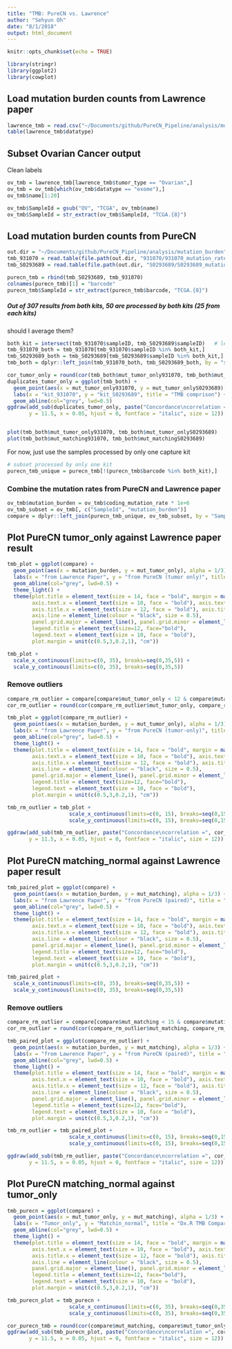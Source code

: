 ```yaml
---
title: "TMB: PureCN vs. Lawrence"
author: "Sehyun Oh"
date: "8/1/2018"
output: html_document
---
```


```r
knitr::opts_chunk$set(echo = TRUE)
```

```r
library(stringr)
library(ggplot2)
library(cowplot)
```

## Load mutation burden counts from Lawrence paper
```r
lawrence_tmb = read.csv("~/Documents/github/PureCN_Pipeline/analysis/mutation_burden/nature12213-s2 - Table S2.csv")
table(lawrence_tmb$datatype)
```

## Subset Ovarian Cancer output
Clean labels
```r
ov_tmb = lawrence_tmb[lawrence_tmb$tumor_type == "Ovarian",]
ov_tmb = ov_tmb[which(ov_tmb$datatype == "exome"),]
ov_tmb$name[1:20]

ov_tmb$SampleId = gsub("OV", "TCGA", ov_tmb$name)
ov_tmb$SampleId = str_extract(ov_tmb$SampleId, "TCGA.{8}")
```

## Load mutation burden counts from PureCN
```r
out.dir = "~/Documents/github/PureCN_Pipeline/analysis/mutation_burden"
tmb_931070 = read.table(file.path(out.dir, "931070/931070_mutation_rate"))
tmb_S0293689 = read.table(file.path(out.dir, "S0293689/S0293689_mutation_rate"))

purecn_tmb = rbind(tmb_S0293689, tmb_931070)
colnames(purecn_tmb)[1] = "barcode"
purecn_tmb$SampleId = str_extract(purecn_tmb$barcode, "TCGA.{8}")
```

##### Out of 307 results from both kits, 50 are processed by both kits (25 from each kits)
should I average them?
```r
both_kit = intersect(tmb_931070$sampleID, tmb_S0293689$sampleID)   # length(both_kit) = 25
tmb_931070_both = tmb_931070[tmb_931070$sampleID %in% both_kit,]
tmb_S0293689_both = tmb_S0293689[tmb_S0293689$sampleID %in% both_kit,]
tmb_both = dplyr::left_join(tmb_931070_both, tmb_S0293689_both, by = "sampleID", suffix = c("931070", "S0293689"))

cor_tumor_only = round(cor(tmb_both$mut_tumor_only931070, tmb_both$mut_tumor_onlyS0293689, use = "complete.obs"), 2)
duplicates_tumor_only = ggplot(tmb_both) +
  geom_point(aes(x = mut_tumor_only931070, y = mut_tumor_onlyS0293689), alpha = 1/3) + 
  labs(x = "kit_931070", y = "kit_S0293689", title = "TMB comprison") +
  geom_abline(col="grey", lwd=0.5)
ggdraw(add_sub(duplicates_tumor_only, paste("Concordance\ncorrelation =", cor_tumor_only), vpadding=grid::unit(0, "lines"),
       y = 11.5, x = 0.05, hjust = 0, fontface = "italic", size = 12))


plot(tmb_both$mut_tumor_only931070, tmb_both$mut_tumor_onlyS0293689)
plot(tmb_both$mut_matching931070, tmb_both$mut_matchingS0293689)
```

For now, just use the samples processed by only one capture kit
```r
# subset processed by only one kit
purecn_tmb_unique = purecn_tmb[!(purecn_tmb$barcode %in% both_kit),]
```

### Combine the mutation rates from PureCN and Lawrence paper
```r
ov_tmb$mutation_burden = ov_tmb$coding_mutation_rate * 1e+6 
ov_tmb_subset = ov_tmb[, c("SampleId", "mutation_burden")]
compare = dplyr::left_join(purecn_tmb_unique, ov_tmb_subset, by = "SampleId")
```

## Plot PureCN tumor_only against Lawrence paper result
```r
tmb_plot = ggplot(compare) +
  geom_point(aes(x = mutation_burden, y = mut_tumor_only), alpha = 1/3) + 
  labs(x = "from Lawrence Paper", y = "from PureCN (tumor only)", title = "TMB Comparison") +
  geom_abline(col="grey", lwd=0.5) + 
  theme_light() +
  theme(plot.title = element_text(size = 14, face = "bold", margin = margin(10, 0, 10, 0)),
        axis.text.x = element_text(size = 10, face = "bold"), axis.text.y = element_text(size = 10, face = "bold"), 
        axis.title.x = element_text(size = 12, face = "bold"), axis.title.y = element_text(size = 12, face = "bold"),
        axis.line = element_line(colour = "black", size = 0.5),
        panel.grid.major = element_line(), panel.grid.minor = element_line(),
        legend.title = element_text(size=12, face="bold"),
        legend.text = element_text(size = 10, face = "bold"),
        plot.margin = unit(c(0.5,3,0.2,1), "cm"))
```

```r
tmb_plot + 
  scale_x_continuous(limits=c(0, 35), breaks=seq(0,35,5)) +
  scale_y_continuous(limits=c(0, 35), breaks=seq(0,35,5)) 
```

### Remove outliers
```r
compare_rm_outlier = compare[compare$mut_tumor_only < 12 & compare$mutation_burden < 12,]
cor_rm_outlier = round(cor(compare_rm_outlier$mut_tumor_only, compare_rm_outlier$mutation_burden, use = "complete.obs"), 2)
```

```r
tmb_plot = ggplot(compare_rm_outlier) +
  geom_point(aes(x = mutation_burden, y = mut_tumor_only), alpha = 1/3) + 
  labs(x = "from Lawrence Paper", y = "from PureCN (tumor-only)", title = "TMB Comparison") +
  geom_abline(col="grey", lwd=0.5) + 
  theme_light() +
  theme(plot.title = element_text(size = 14, face = "bold", margin = margin(10, 0, 10, 0)),
        axis.text.x = element_text(size = 10, face = "bold"), axis.text.y = element_text(size = 10, face = "bold"), 
        axis.title.x = element_text(size = 12, face = "bold"), axis.title.y = element_text(size = 12, face = "bold"),
        axis.line = element_line(colour = "black", size = 0.5),
        panel.grid.major = element_line(), panel.grid.minor = element_line(),
        legend.title = element_text(size=12, face="bold"),
        legend.text = element_text(size = 10, face = "bold"),
        plot.margin = unit(c(0.5,3,0.2,1), "cm"))
```

```r
tmb_rm_outlier = tmb_plot + 
                    scale_x_continuous(limits=c(0, 15), breaks=seq(0,15,3)) +
                    scale_y_continuous(limits=c(0, 15), breaks=seq(0,15,3)) 

ggdraw(add_sub(tmb_rm_outlier, paste("Concordance\ncorrelation =", cor_rm_outlier), vpadding=grid::unit(0, "lines"),
       y = 11.5, x = 0.05, hjust = 0, fontface = "italic", size = 12))
```


## Plot PureCN matching_normal against Lawrence paper result
```r
tmb_paired_plot = ggplot(compare) +
  geom_point(aes(x = mutation_burden, y = mut_matching), alpha = 1/3) + 
  labs(x = "from Lawrence Paper", y = "from PureCN (paired)", title = "TMB Comparison") +
  geom_abline(col="grey", lwd=0.5) + 
  theme_light() +
  theme(plot.title = element_text(size = 14, face = "bold", margin = margin(10, 0, 10, 0)),
        axis.text.x = element_text(size = 10, face = "bold"), axis.text.y = element_text(size = 10, face = "bold"), 
        axis.title.x = element_text(size = 12, face = "bold"), axis.title.y = element_text(size = 12, face = "bold"),
        axis.line = element_line(colour = "black", size = 0.5),
        panel.grid.major = element_line(), panel.grid.minor = element_line(),
        legend.title = element_text(size=12, face="bold"),
        legend.text = element_text(size = 10, face = "bold"),
        plot.margin = unit(c(0.5,3,0.2,1), "cm"))
```

```r
tmb_paired_plot + 
  scale_x_continuous(limits=c(0, 35), breaks=seq(0,35,5)) +
  scale_y_continuous(limits=c(0, 35), breaks=seq(0,35,5)) 
```

### Remove outliers
```r
compare_rm_outlier = compare[compare$mut_matching < 15 & compare$mutation_burden < 15,]
cor_rm_outlier = round(cor(compare_rm_outlier$mut_matching, compare_rm_outlier$mutation_burden, use = "complete.obs"), 2)
```

```r
tmb_paired_plot = ggplot(compare_rm_outlier) +
  geom_point(aes(x = mutation_burden, y = mut_matching), alpha = 1/3) + 
  labs(x = "from Lawrence Paper", y = "from PureCN (paired)", title = "TMB Comparison") +
  geom_abline(col="grey", lwd=0.5) + 
  theme_light() +
  theme(plot.title = element_text(size = 14, face = "bold", margin = margin(10, 0, 10, 0)),
        axis.text.x = element_text(size = 10, face = "bold"), axis.text.y = element_text(size = 10, face = "bold"), 
        axis.title.x = element_text(size = 12, face = "bold"), axis.title.y = element_text(size = 12, face = "bold"),
        axis.line = element_line(colour = "black", size = 0.5),
        panel.grid.major = element_line(), panel.grid.minor = element_line(),
        legend.title = element_text(size=12, face="bold"),
        legend.text = element_text(size = 10, face = "bold"),
        plot.margin = unit(c(0.5,3,0.2,1), "cm"))
```

```r
tmb_rm_outlier = tmb_paired_plot + 
                    scale_x_continuous(limits=c(0, 15), breaks=seq(0,15,3)) +
                    scale_y_continuous(limits=c(0, 15), breaks=seq(0,15,3)) 

ggdraw(add_sub(tmb_rm_outlier, paste("Concordance\ncorrelation =", cor_rm_outlier), vpadding=grid::unit(0, "lines"),
       y = 11.5, x = 0.05, hjust = 0, fontface = "italic", size = 12))
```

## Plot PureCN matching_normal against tumor_only
```r
tmb_purecn = ggplot(compare) +
  geom_point(aes(x = mut_tumor_only, y = mut_matching), alpha = 1/3) + 
  labs(x = "Tumor_only", y = "Matchin_normal", title = "Dx.R TMB Comparison") +
  geom_abline(col="grey", lwd=0.5) + 
  theme_light() +
  theme(plot.title = element_text(size = 14, face = "bold", margin = margin(10, 0, 10, 0)),
        axis.text.x = element_text(size = 10, face = "bold"), axis.text.y = element_text(size = 10, face = "bold"), 
        axis.title.x = element_text(size = 12, face = "bold"), axis.title.y = element_text(size = 12, face = "bold"),
        axis.line = element_line(colour = "black", size = 0.5),
        panel.grid.major = element_line(), panel.grid.minor = element_line(),
        legend.title = element_text(size=12, face="bold"),
        legend.text = element_text(size = 10, face = "bold"),
        plot.margin = unit(c(0.5,3,0.2,1), "cm"))
```

```r
tmb_purecn_plot = tmb_purecn + 
                    scale_x_continuous(limits=c(0, 35), breaks=seq(0,35,5)) +
                    scale_y_continuous(limits=c(0, 35), breaks=seq(0,35,5)) 

cor_purecn_tmb = round(cor(compare$mut_matching, compare$mut_tumor_only, use = "complete.obs"), 2)
ggdraw(add_sub(tmb_purecn_plot, paste("Concordance\ncorrelation =", cor_purecn_tmb), vpadding=grid::unit(0, "lines"),
       y = 11.5, x = 0.05, hjust = 0, fontface = "italic", size = 12))
```
